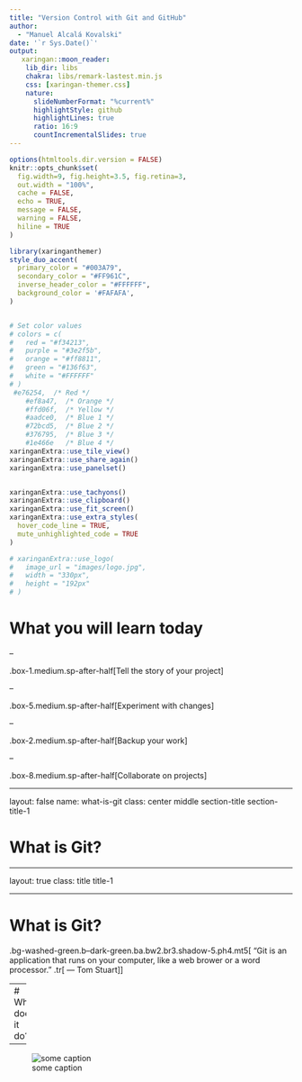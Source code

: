 ```yaml
---
title: "Version Control with Git and GitHub"
author: 
  - "Manuel Alcalá Kovalski"
date: '`r Sys.Date()`'
output:
   xaringan::moon_reader:
    lib_dir: libs
    chakra: libs/remark-lastest.min.js
    css: [xaringan-themer.css]
    nature:
      slideNumberFormat: "%current%"
      highlightStyle: github
      highlightLines: true
      ratio: 16:9
      countIncrementalSlides: true
---
```


```r
options(htmltools.dir.version = FALSE)
knitr::opts_chunk$set(
  fig.width=9, fig.height=3.5, fig.retina=3,
  out.width = "100%",
  cache = FALSE,
  echo = TRUE,
  message = FALSE, 
  warning = FALSE,
  hiline = TRUE
)
```

```r
library(xaringanthemer)
style_duo_accent(
  primary_color = "#003A79",
  secondary_color = "#FF961C",
  inverse_header_color = "#FFFFFF",
  background_color = '#FAFAFA',
)


# Set color values
# colors = c(
#   red = "#f34213",
#   purple = "#3e2f5b",
#   orange = "#ff8811",
#   green = "#136f63",
#   white = "#FFFFFF"
# )
 #e76254,  /* Red */
    #ef8a47,  /* Orange */
    #ffd06f,  /* Yellow */
    #aadce0,  /* Blue 1 */
    #72bcd5,  /* Blue 2 */
    #376795,  /* Blue 3 */
    #1e466e   /* Blue 4 */
xaringanExtra::use_tile_view()
xaringanExtra::use_share_again()
xaringanExtra::use_panelset()


xaringanExtra::use_tachyons()
xaringanExtra::use_clipboard()
xaringanExtra::use_fit_screen()
xaringanExtra::use_extra_styles(
  hover_code_line = TRUE,
  mute_unhighlighted_code = TRUE
)

```

```r
# xaringanExtra::use_logo(
#   image_url = "images/logo.jpg",
#   width = "330px",
#   height = "192px"
# )
```



# What you will learn today

--

.box-1.medium.sp-after-half[Tell the story of your project]

--

.box-5.medium.sp-after-half[Experiment with changes]

--


.box-2.medium.sp-after-half[Backup your work]

--

.box-8.medium.sp-after-half[Collaborate on projects]

---

layout: false
name: what-is-git
class: center middle section-title section-title-1

# What is Git?

---

layout: true
class: title title-1

---

# What is Git?
.bg-washed-green.b--dark-green.ba.bw2.br3.shadow-5.ph4.mt5[
"Git is an application that runs on your computer, like a web brower or a word processor."
.tr[
— Tom Stuart
]]

---
# What does it do?

--

![some caption](images/what-is-version-control.gif)
